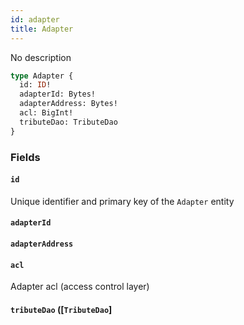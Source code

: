 ```yaml
---
id: adapter
title: Adapter
---
```


No description

```graphql
type Adapter {
  id: ID!
  adapterId: Bytes!
  adapterAddress: Bytes!
  acl: BigInt!
  tributeDao: TributeDao
}
```

### Fields

#### `id` 

Unique identifier and primary key of the `Adapter` entity

#### `adapterId` 

#### `adapterAddress` 

#### `acl` 

Adapter acl (access control layer)

#### `tributeDao` ([`TributeDao`]

